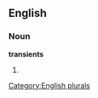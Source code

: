 
==English==

===Noun===
'''transients'''

# {{plural of|[[transient]]}}

[[Category:English plurals]]